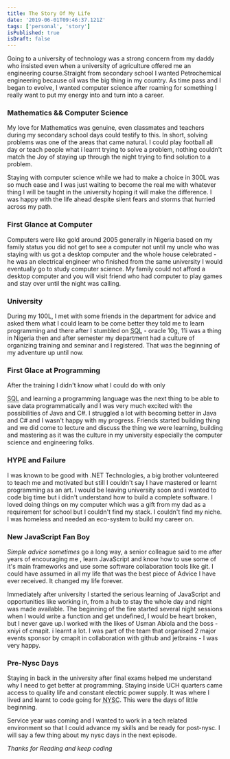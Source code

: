 ```yaml
---
title: The Story Of My Life
date: '2019-06-01T09:46:37.121Z'
tags: ['personal', 'story']
isPublished: true
isDraft: false
---
```


Going to a university of technology was a strong concern from my daddy who
insisted even when a university of agriculture offered me an engineering
course.Straight from secondary school I wanted Petrochemical engineering because
oil was the big thing in my country. As time pass and I began to evolve, I
wanted computer science after roaming for something I really want to put my
energy into and turn into a career.

### Mathematics && Computer Science

My love for Mathematics was genuine, even classmates and teachers during my
secondary school days could testify to this. In short, solving problems was one
of the areas that came natural. I could play football all day or teach people
what i learnt trying to solve a problem, nothing couldn't match the Joy of
staying up through the night trying to find solution to a problem.

Staying with computer science while we had to make a choice in 300L was so much
ease and I was just waiting to become the real me with whatever thing I will be
taught in the university hoping it will make the difference. I was happy with
the life ahead despite silent fears and storms that hurried across my path.

### First Glance at Computer

Computers were like gold around 2005 generally in Nigeria based on my family
status you did not get to see a computer not until my uncle who was staying with
us got a desktop computer and the whole house celebrated - he was an electrical
engineer who finished from the same university I would eventually go to study
computer science. My family could not afford a desktop computer and you will
visit friend who had computer to play games and stay over until the night was
calling.

### University

During my 100L, I met with some friends in the department for advice and asked
them what I could learn to be come better they told me to learn programming and
there after I stumbled on <abbr title="Structured Query Language">SQL</abbr> -
oracle 10g, 11i was a thing in Nigeria then and after semester my department had
a culture of organizing training and seminar and I registered. That was the
beginning of my adventure up until now.

### First Glace at Programming

After the training I didn't know what I could do with only

<abbr title="Structured Query Language">SQL</abbr> and learning a programming language
was the next thing to be able to save data programmatically and I was very much excited
with the possibilities of Java and C#. I struggled a lot with becoming better in
Java and C# and I wasn't happy with my progress. Friends started building thing and
we did come to lecture and discuss the thing we were learning, building and mastering
as it was the culture in my university especially the computer science and engineering
folks.

### HYPE and Failure

I was known to be good with .NET Technologies, a big brother volunteered to
teach me and motivated but still I couldn't say I have mastered or learnt
programming as an art. I would be leaving university soon and i wanted to code
big time but i didn't understand how to build a complete software. I loved doing
things on my computer which was a gift from my dad as a requirement for school
but I couldn't find my stack. I couldn't find my niche. I was homeless and
needed an eco-system to build my career on.

### New JavaScript Fan Boy

_Simple advice sometimes_ go a long way, a senior colleague said to me after
years of encouraging me , learn JavaScript and know how to use some of it's main
frameworks and use some software collaboration tools like git. I could have
assumed in all my life that was the best piece of Advice I have ever received.
It changed my life forever.

Immediately after university I started the serious learning of JavaScript and
opportunities like working in, from a hub to stay the whole day and night was
made available. The beginning of the fire started several night sessions when I
would write a function and get undefined, I would be heart broken, but I never
gave up.I worked with the likes of Usman Abiola and the boss -xniyi of cmapit. i
learnt a lot. I was part of the team that organised 2 major events sponsor by
cmapit in collaboration with github and jetbrains - I was very happy.

### Pre-Nysc Days

Staying in back in the university after final exams helped me understand why I
need to get better at programming. Staying inside UCH quarters came access to
quality life and constant electric power supply. It was where I lived and learnt
to code going for <abbr title="National Youth Service Corp">NYSC</abbr>. This
were the days of little beginning.

Service year was coming and I wanted to work in a tech related environment so
that I could advance my skills and be ready for post-nysc. I will say a few
thing about my nysc days in the next episode.

_Thanks for Reading and keep coding_
